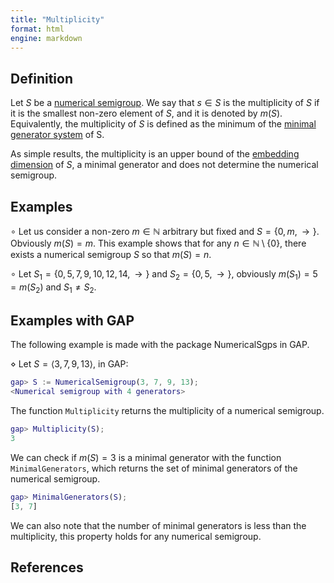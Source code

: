 ```yaml
---
title: "Multiplicity"
format: html
engine: markdown
---
```


## Definition

Let $S$ be a [numerical semigroup](Numerical-semigroup.qmd). We say that $s \in S$ is the multiplicity of $S$ if it is the smallest non-zero element of $S$, and it is denoted by $m(S)$. Equivalently, the multiplicity of $S$ is defined as the minimum of the [minimal generator system](Minimal-set-of-generators.qmd) of S.

As simple results, the multiplicity is an upper bound of the [embedding dimension](Embedding-dimension.qmd) of $S$, a minimal generator and does not determine the numerical semigroup.

## Examples

$\circ$ Let us consider a non-zero $m \in \mathbb{N}$ arbitrary but fixed and $S = \{0, m, \rightarrow\}$. Obviously $m(S) = m$. This example shows that for any $n \in \mathbb{N} \setminus \{0\}$, there exists a numerical semigroup $S$ so that $m(S) = n$.

$\circ$ Let $S_1 = \{0, 5, 7, 9, 10, 12, 14, \rightarrow \}$ and $S_2 = \{0, 5, \rightarrow\}$, obviously $m(S_1) = 5 = m(S_2)$ and $S_1 \ne S_2$.

## Examples with GAP

The following example is made with the package NumericalSgps in GAP.

$\diamond$ Let $S = \langle 3, 7, 9, 13 \rangle$, in GAP:

``` gap
gap> S := NumericalSemigroup(3, 7, 9, 13);
<Numerical semigroup with 4 generators>
```

The function `Multiplicity` returns the multiplicity of a numerical semigroup.

``` gap
gap> Multiplicity(S);
3
```

We can check if $m(S) = 3$ is a minimal generator with the function `MinimalGenerators`, which returns the set of minimal generators of the numerical semigroup.

``` gap
gap> MinimalGenerators(S);
[3, 7]
```

We can also note that the number of minimal generators is less than the multiplicity, this property holds for any numerical semigroup.

## References
